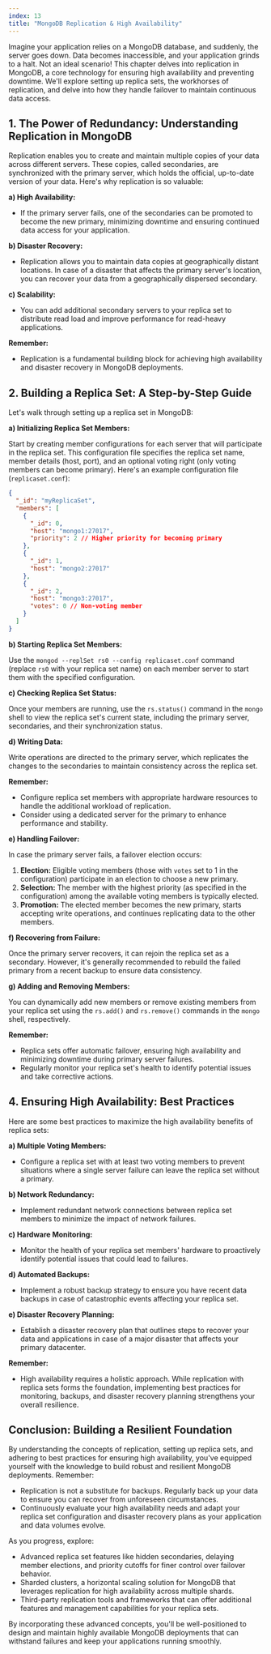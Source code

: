 ```yaml
---
index: 13
title: "MongoDB Replication & High Availability"
---
```


Imagine your application relies on a MongoDB database, and suddenly, the server goes down. Data becomes inaccessible, and your application grinds to a halt. Not an ideal scenario! This chapter delves into replication in MongoDB, a core technology for ensuring high availability and preventing downtime. We'll explore setting up replica sets, the workhorses of replication, and delve into how they handle failover to maintain continuous data access.

## 1. The Power of Redundancy: Understanding Replication in MongoDB

Replication enables you to create and maintain multiple copies of your data across different servers. These copies, called secondaries, are synchronized with the primary server, which holds the official, up-to-date version of your data. Here's why replication is so valuable:

**a) High Availability:**

- If the primary server fails, one of the secondaries can be promoted to become the new primary, minimizing downtime and ensuring continued data access for your application.

**b) Disaster Recovery:**

- Replication allows you to maintain data copies at geographically distant locations. In case of a disaster that affects the primary server's location, you can recover your data from a geographically dispersed secondary.

**c) Scalability:**

- You can add additional secondary servers to your replica set to distribute read load and improve performance for read-heavy applications.

**Remember:**

- Replication is a fundamental building block for achieving high availability and disaster recovery in MongoDB deployments.

## 2. Building a Replica Set: A Step-by-Step Guide

Let's walk through setting up a replica set in MongoDB:

**a) Initializing Replica Set Members:**

Start by creating member configurations for each server that will participate in the replica set. This configuration file specifies the replica set name, member details (host, port), and an optional voting right (only voting members can become primary). Here's an example configuration file (`replicaset.conf`):

```json
{
  "_id": "myReplicaSet",
  "members": [
    {
      "_id": 0,
      "host": "mongo1:27017",
      "priority": 2 // Higher priority for becoming primary
    },
    {
      "_id": 1,
      "host": "mongo2:27017"
    },
    {
      "_id": 2,
      "host": "mongo3:27017",
      "votes": 0 // Non-voting member
    }
  ]
}
```

**b) Starting Replica Set Members:**

Use the `mongod --replSet rs0 --config replicaset.conf` command (replace `rs0` with your replica set name) on each member server to start them with the specified configuration.

**c) Checking Replica Set Status:**

Once your members are running, use the `rs.status()` command in the `mongo` shell to view the replica set's current state, including the primary server, secondaries, and their synchronization status.

**d) Writing Data:**

Write operations are directed to the primary server, which replicates the changes to the secondaries to maintain consistency across the replica set.

**Remember:**

- Configure replica set members with appropriate hardware resources to handle the additional workload of replication.
- Consider using a dedicated server for the primary to enhance performance and stability.

**e) Handling Failover:**

In case the primary server fails, a failover election occurs:

1. **Election:** Eligible voting members (those with `votes` set to 1 in the configuration) participate in an election to choose a new primary.
2. **Selection:** The member with the highest priority (as specified in the configuration) among the available voting members is typically elected.
3. **Promotion:** The elected member becomes the new primary, starts accepting write operations, and continues replicating data to the other members.

**f) Recovering from Failure:**

Once the primary server recovers, it can rejoin the replica set as a secondary. However, it's generally recommended to rebuild the failed primary from a recent backup to ensure data consistency.

**g) Adding and Removing Members:**

You can dynamically add new members or remove existing members from your replica set using the `rs.add()` and `rs.remove()` commands in the `mongo` shell, respectively.

**Remember:**

- Replica sets offer automatic failover, ensuring high availability and minimizing downtime during primary server failures.
- Regularly monitor your replica set's health to identify potential issues and take corrective actions.

## 4. Ensuring High Availability: Best Practices

Here are some best practices to maximize the high availability benefits of replica sets:

**a) Multiple Voting Members:**

- Configure a replica set with at least two voting members to prevent situations where a single server failure can leave the replica set without a primary.

**b) Network Redundancy:**

- Implement redundant network connections between replica set members to minimize the impact of network failures.

**c) Hardware Monitoring:**

- Monitor the health of your replica set members' hardware to proactively identify potential issues that could lead to failures.

**d) Automated Backups:**

- Implement a robust backup strategy to ensure you have recent data backups in case of catastrophic events affecting your replica set.

**e) Disaster Recovery Planning:**

- Establish a disaster recovery plan that outlines steps to recover your data and applications in case of a major disaster that affects your primary datacenter.

**Remember:**

- High availability requires a holistic approach. While replication with replica sets forms the foundation, implementing best practices for monitoring, backups, and disaster recovery planning strengthens your overall resilience.

## Conclusion: Building a Resilient Foundation

By understanding the concepts of replication, setting up replica sets, and adhering to best practices for ensuring high availability, you've equipped yourself with the knowledge to build robust and resilient MongoDB deployments. Remember:

- Replication is not a substitute for backups. Regularly back up your data to ensure you can recover from unforeseen circumstances.
- Continuously evaluate your high availability needs and adapt your replica set configuration and disaster recovery plans as your application and data volumes evolve.

As you progress, explore:

- Advanced replica set features like hidden secondaries, delaying member elections, and priority cutoffs for finer control over failover behavior.
- Sharded clusters, a horizontal scaling solution for MongoDB that leverages replication for high availability across multiple shards.
- Third-party replication tools and frameworks that can offer additional features and management capabilities for your replica sets.

By incorporating these advanced concepts, you'll be well-positioned to design and maintain highly available MongoDB deployments that can withstand failures and keep your applications running smoothly.
